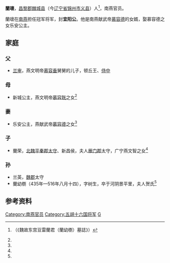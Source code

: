 '''蘭瓌'''，[[昌黎郡|昌黎郡]][[棘城县|棘城县]]（今[[辽宁省|辽宁省]][[锦州市|锦州市]][[义县|义县]]）人<ref name=autogenerated1>{{Cite book | author = 赵君平，赵文成编 | title = 《秦晋豫新出墓志搜佚续编》 | location =北京| publisher = 国家图书馆出版社 | date=2015.07 | pages=43|ISBN =978-7-5013-5598-3| accessdate = 2018-02-19 | url = | language= zh-hant| quote = }}（《魏故东宫豆雷蘭君（蘭幼檦）墓誌》）</ref>，南燕官员。

蘭瓌在[[南燕_(十六國)|南燕]]担任冠军将军，封'''宜阳公'''。他是南燕献武帝[[慕容德|慕容德]]的女婿，娶慕容德之女乐安公主。

==家庭==
===父===
*[[兰审|兰审]]，燕文明帝[[慕容垂|慕容垂]]舅舅的儿子，顿丘王、[[侍中|侍中]]
===母===
*新城公主，燕文明帝[[慕容皝|慕容皝]]之女<ref name=autogenerated1 />
===妻===
*乐安公主，燕献武帝[[慕容德|慕容德]]之女<ref name=autogenerated1 />
===子===
*蘭荣，[[北魏|北魏]][[平秦郡|平秦郡]][[太守|太守]]、新昌侯，夫人[[雁门郡|雁门郡]]太守，广宁燕文智之女<ref name=autogenerated1 />
===孙===
*兰英，[[魏郡|魏郡]]太守
*蘭幼檦（435年—516年八月十四），字树生，卒于河阴景平里，夫人贺氏<ref name=autogenerated1 />

==参考资料==
{{reflist}}
{{DEFAULTSORT:L}}
[[Category:南燕官员|Category:南燕官员]]
[[Category:五胡十六国将军|Category:五胡十六国将军]]
[[Category:兰姓|G]]